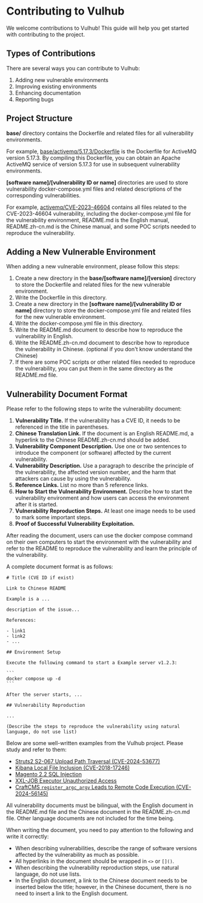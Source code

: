 # Contributing to Vulhub

We welcome contributions to Vulhub! This guide will help you get started with contributing to the project.

## Types of Contributions

There are several ways you can contribute to Vulhub:

1. Adding new vulnerable environments
2. Improving existing environments
3. Enhancing documentation
4. Reporting bugs

## Project Structure

**base/** directory contains the Dockerfile and related files for all vulnerability environments.

For example, [base/activemq/5.17.3/Dockerfile](https://github.com/vulhub/vulhub/blob/master/base/activemq/5.17.3/Dockerfile) is the Dockerfile for ActiveMQ version 5.17.3. By compiling this Dockerfile, you can obtain an Apache ActiveMQ service of version 5.17.3 for use in subsequent vulnerability environments.

**[software name]/[vulnerability ID or name]** directories are used to store vulnerability docker-compose.yml files and related descriptions of the corresponding vulnerabilities.

For example, [activemq/CVE-2023-46604](https://github.com/vulhub/vulhub/tree/master/activemq/CVE-2023-46604) contains all files related to the CVE-2023-46604 vulnerability, including the docker-compose.yml file for the vulnerability environment, README.md is the English manual, README.zh-cn.md is the Chinese manual, and some POC scripts needed to reproduce the vulnerability.

## Adding a New Vulnerable Environment

When adding a new vulnerable environment, please follow this steps:

1. Create a new directory in the **base/[software name]/[version]** directory to store the Dockerfile and related files for the new vulnerable environment.
2. Write the Dockerfile in this directory.
3. Create a new directory in the **[software name]/[vulnerability ID or name]** directory to store the docker-compose.yml file and related files for the new vulnerable environment.
4. Write the docker-compose.yml file in this directory.
5. Write the README.md document to describe how to reproduce the vulnerability in English.
6. Write the README.zh-cn.md document to describe how to reproduce the vulnerability in Chinese. (optional if you don't know understand the Chinese)
7. If there are some POC scripts or other related files needed to reproduce the vulnerability, you can put them in the same directory as the README.md file.

## Vulnerability Document Format

Please refer to the following steps to write the vulnerability document:

1. **Vulnerability Title.** If the vulnerability has a CVE ID, it needs to be referenced in the title in parentheses.
2. **Chinese Translation Link.** If the document is an English README.md, a hyperlink to the Chinese README.zh-cn.md should be added.
3. **Vulnerability Component Description.** Use one or two sentences to introduce the component (or software) affected by the current vulnerability.
4. **Vulnerability Description.** Use a paragraph to describe the principle of the vulnerability, the affected version number, and the harm that attackers can cause by using the vulnerability.
5. **Reference Links.** List no more than 5 reference links.
6. **How to Start the Vulnerability Environment.** Describe how to start the vulnerability environment and how users can access the environment after it is started.
7. **Vulnerability Reproduction Steps.** At least one image needs to be used to mark some important steps.
8. **Proof of Successful Vulnerability Exploitation.**

After reading the document, users can use the docker compose command on their own computers to start the environment with the vulnerability and refer to the README to reproduce the vulnerability and learn the principle of the vulnerability.

A complete document format is as follows:

````
# Title (CVE ID if exist)

Link to Chinese README

Example is a ...

description of the issue...

References:

- link1
- link2
- ...

## Environment Setup

Execute the following command to start a Example server v1.2.3:

```
docker compose up -d
```

After the server starts, ...

## Vulnerability Reproduction

...

(Describe the steps to reproduce the vulnerability using natural language, do not use list)
````

Below are some well-written examples from the Vulhub project. Please study and refer to them:

- [Struts2 S2-067 Upload Path Traversal (CVE-2024-53677)](https://github.com/vulhub/vulhub/tree/master/struts2/s2-067)
- [Kibana Local File Inclusion (CVE-2018-17246)](https://github.com/vulhub/vulhub/tree/master/kibana/CVE-2018-17246)
- [Magento 2.2 SQL Injection](https://github.com/vulhub/vulhub/tree/master/magento/2.2-sqli)
- [XXL-JOB Executor Unauthorized Access](https://github.com/vulhub/vulhub/tree/master/xxl-job/unacc)
- [CraftCMS `register_argc_argv` Leads to Remote Code Execution (CVE-2024-56145)](https://github.com/vulhub/vulhub/tree/master/craftcms/CVE-2024-56145)

All vulnerability documents must be bilingual, with the English document in the README.md file and the Chinese document in the README.zh-cn.md file. Other language documents are not included for the time being.

When writing the document, you need to pay attention to the following and write it correctly:

- When describing vulnerabilities, describe the range of software versions affected by the vulnerability as much as possible.
- All hyperlinks in the document should be wrapped in ``<>`` or `[]()`.
- When describing the vulnerability reproduction steps, use natural language, do not use lists.
- In the English document, a link to the Chinese document needs to be inserted below the title; however, in the Chinese document, there is no need to insert a link to the English document.
